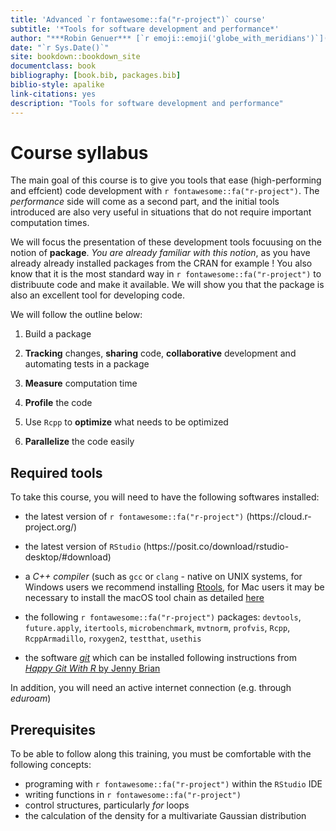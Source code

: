 ```yaml
--- 
title: 'Advanced `r fontawesome::fa("r-project")` course'
subtitle: '*Tools for software development and performance*'
author: "***Robin Genuer*** [`r emoji::emoji('globe_with_meridians')`](https://robin.genuer.fr/) & ***Boris Hejblum*** [`r emoji::emoji('globe_with_meridians')`](https://borishejblum.science/)"
date: "`r Sys.Date()`"
site: bookdown::bookdown_site
documentclass: book
bibliography: [book.bib, packages.bib]
biblio-style: apalike
link-citations: yes
description: "Tools for software development and performance"
---
```


# Course syllabus {-}

The main goal of this course is to give you tools that ease (high-performing and effcient) code development with `r fontawesome::fa("r-project")`. The *performance* side will come as a second part, and the initial tools introduced are also very useful in situations that do not require
important computation times.

We will focus the presentation of these development tools focuusing on the notion of **package**. *You are already familiar with this notion*, as you have already
already installed packages from the CRAN for example ! You also know that it is the most standard way in `r fontawesome::fa("r-project")` to distribuute code and make it available.
We will show you that the package is also an excellent tool for developing code.


We will follow the outline below:

 1. Build a package

 2. **Tracking** changes, **sharing** code, **collaborative** development and automating tests in a package

 3. **Measure** computation time

 4. **Profile** the code

 5. Use `Rcpp` to **optimize** what needs to be optimized

 6. **Parallelize** the code easily


## Required tools {-}

To take this course, you will need to have the following softwares installed:

  - the latest version of `r fontawesome::fa("r-project")` (https://cloud.r-project.org/)

  - the latest version of `RStudio` (https://posit.co/download/rstudio-desktop/#download)

  - a *C++ compiler* (such as `gcc` or `clang` - native on UNIX systems, 
	for Windows users we recommend installing 
	[Rtools](https://cran.r-project.org/bin/windows/Rtools/), for 
	Mac users it may be necessary to install the macOS tool chain as detailed [here](
	[ici](https://mac.r-project.org/tools/))

  - the following `r fontawesome::fa("r-project")` packages: `devtools`, `future.apply`, `itertools`, `microbenchmark`, `mvtnorm`, `profvis`, `Rcpp`, `RcppArmadillo`, `roxygen2`, `testthat`, `usethis`

  - the software [*git*](https://git-scm.com/) which can be installed following instructions from [*Happy Git With R* by Jenny Brian](https://happygitwithr.com/install-git.html)
  
In addition, you will need an active internet connection (e.g. through *eduroam*)



## Prerequisites {-}

To be able to follow along this training, you must be comfortable with the following concepts: 

  - programing with `r fontawesome::fa("r-project")` within the `RStudio` IDE
  - writing functions in `r fontawesome::fa("r-project")`
  - control structures, particularly *for* loops
  - the calculation of the density for a multivariate Gaussian distribution

